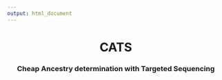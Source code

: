 ```yaml
---
output: html_document
---
```

<center> <h1>CATS</h1> </center>

<center> <h3>Cheap Ancestry determination with Targeted Sequencing</h3> </center>

